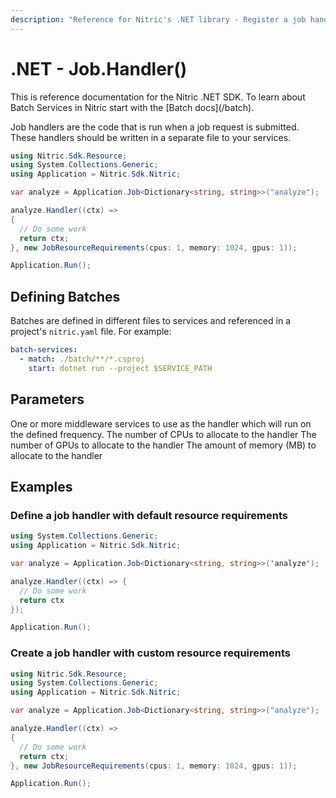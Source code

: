 ```yaml
---
description: "Reference for Nitric's .NET library - Register a job handler"
---
```


# .NET - Job.Handler()

<Note>
  This is reference documentation for the Nitric .NET SDK. To learn about Batch
  Services in Nitric start with the [Batch docs](/batch).
</Note>

Job handlers are the code that is run when a job request is submitted. These handlers should be written in a separate file to your services.

```csharp
using Nitric.Sdk.Resource;
using System.Collections.Generic;
using Application = Nitric.Sdk.Nitric;

var analyze = Application.Job<Dictionary<string, string>>("analyze");

analyze.Handler((ctx) =>
{
  // Do some work
  return ctx;
}, new JobResourceRequirements(cpus: 1, memory: 1024, gpus: 1));

Application.Run();
```

## Defining Batches

Batches are defined in different files to services and referenced in a project's `nitric.yaml` file. For example:

```yaml
batch-services:
  - match: ./batch/**/*.csproj
    start: dotnet run --project $SERVICE_PATH
```

## Parameters

<Properties>
  <Property name="handler" required type="Func<JobContext<T>, JobContext<T>>">
    One or more middleware services to use as the handler which will run on the
    defined frequency.
  </Property>
  <Property name="requirements" type="JobResourceRequirements" nested>
    <Property name="Cpus" type="int">
      The number of CPUs to allocate to the handler
    </Property>
    <Property name="Gpus" type="int">
      The number of GPUs to allocate to the handler
    </Property>
    <Property name="Memory" type="int">
      The amount of memory (MB) to allocate to the handler
    </Property>
  </Property>
</Properties>

## Examples

### Define a job handler with default resource requirements

```csharp
using System.Collections.Generic;
using Application = Nitric.Sdk.Nitric;

var analyze = Application.Job<Dictionary<string, string>>('analyze');

analyze.Handler((ctx) => {
  // Do some work
  return ctx
});

Application.Run();
```

### Create a job handler with custom resource requirements

```csharp
using Nitric.Sdk.Resource;
using System.Collections.Generic;
using Application = Nitric.Sdk.Nitric;

var analyze = Application.Job<Dictionary<string, string>>("analyze");

analyze.Handler((ctx) =>
{
  // Do some work
  return ctx;
}, new JobResourceRequirements(cpus: 1, memory: 1024, gpus: 1));

Application.Run();
```
